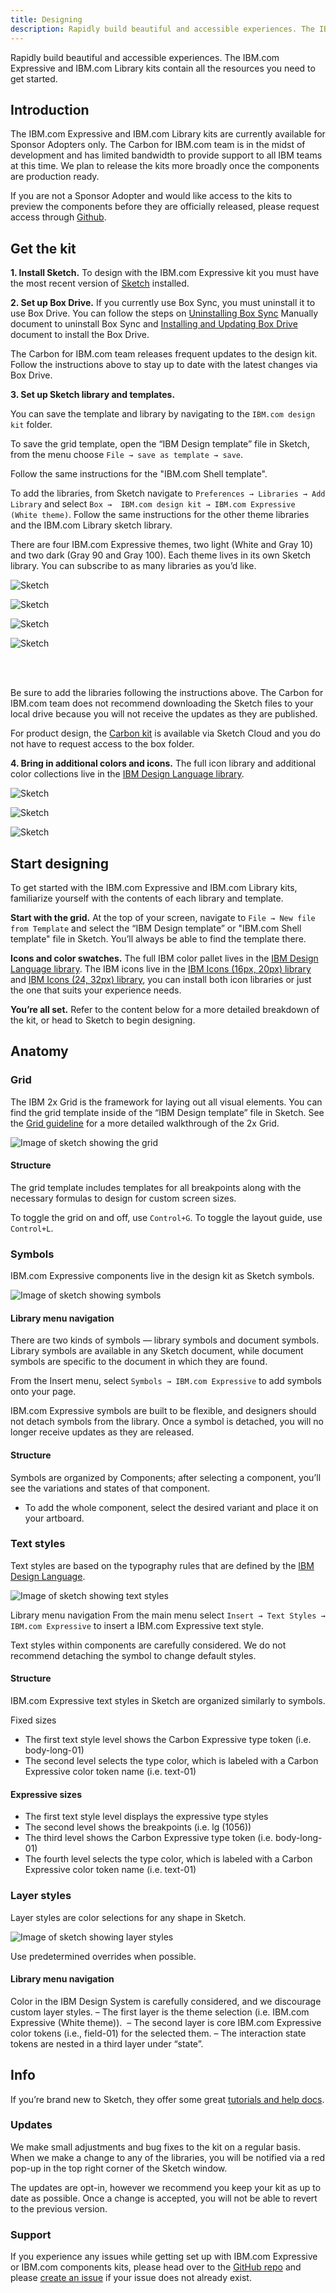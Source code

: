```yaml
---
title: Designing
description: Rapidly build beautiful and accessible experiences. The IBM.com Expressive and IBM.com Library kits contain all the resources you need to get started.
---
```


<PageDescription>

Rapidly build beautiful and accessible experiences. The IBM.com Expressive and IBM.com Library kits contain all the resources you need to get started.

</PageDescription>

## Introduction
The IBM.com Expressive and IBM.com Library kits are currently available for Sponsor Adopters only. The Carbon for IBM.com team is in the midst of development and has limited bandwidth to provide support to all IBM teams at this time. We plan to release the kits more broadly once the components are production ready. 

If you are not a Sponsor Adopter and would like access to the kits to preview the components before they are officially released, please request access through [Github]().


## Get the kit

**1. Install Sketch.**
To design with the IBM.com Expressive kit you must have the most recent version of [Sketch](https://www.sketch.com) installed.

**2. Set up Box Drive.**
If you currently use Box Sync, you must uninstall it to use Box Drive. You can follow the steps on [Uninstalling Box Sync](https://community.box.com/t5/Using-Box-Sync/Uninstalling-Box-Sync-Manually/ta-p/51105?advanced=false&collapse_discussion=true&filter=location&location=category:English&q=unintall%20box%20sync&search_type=thread) Manually document to uninstall Box Sync and [Installing and Updating Box Drive](https://community.box.com/t5/Getting-Started-with-Box-Drive/Installing-and-Updating-Box-Drive/ta-p/37450) document to install the Box Drive.

The Carbon for IBM.com team releases frequent updates to the design kit. Follow the instructions above to stay up to date with the latest changes via Box Drive.

**3. Set up Sketch library and templates.** 

You can save the template and library by navigating to the `IBM.com design kit` folder.

To save the grid template, open the “IBM Design template” file in Sketch, from the menu choose `File → save as template → save`.

Follow the same instructions for the "IBM.com Shell template".

To add the libraries, from Sketch navigate to `Preferences → Libraries → Add Library` and select `Box →  IBM.com design kit → IBM.com Expressive (White theme)`.
Follow the same instructions for the other theme libraries and the IBM.com Library sketch library.

There are four IBM.com Expressive themes, two light (White and Gray 10) and two dark (Gray 90 and Gray 100). Each theme lives in its own Sketch library. You can subscribe to as many libraries as you’d like.

<Row className="resource-card-group">
  <Column colMd={4} colLg={4} noGutterSm>
    <ResourceCard
      subTitle="White theme"
      href="#"
    >

![Sketch](./../../images/icon/sketch-symbol.svg)
      
</ResourceCard>
  </Column>
  
  <Column colMd={4} colLg={4} noGutterSm>
    <ResourceCard
      subTitle="Gray 10 theme
(coming soon)"
      disabled             
      href="#"
    >

![Sketch](./../../images/icon/sketch-symbol.svg)
      
</ResourceCard>
  </Column>
 <Column colMd={4} colLg={4} noGutterSm>
    <ResourceCard
      subTitle="Gray 190 theme"
      href="#"
    >

![Sketch](./../../images/icon/sketch-symbol.svg)
      
</ResourceCard>
  </Column>
  <Column colMd={4} colLg={4} noGutterSm>
    <ResourceCard
      subTitle="Gray 100 theme
(coming soon)"
      disabled             
      href="#"
    >

![Sketch](./../../images/icon/sketch-symbol.svg)

</ResourceCard>
  </Column>
</Row>

<br/>
<br/>

Be sure to add the libraries following the instructions above. The Carbon for IBM.com team does not recommend downloading the Sketch files to your local drive because you will not receive the updates as they are published.

For product design, the [Carbon kit](#) is available via Sketch Cloud and you do not have to request access to the box folder.

**4. Bring in additional colors and icons.**
The full icon library and additional color collections live in the [IBM Design Language library](https://www.ibm.com/design/language/).

<Row className="resource-card-group">
  <Column colMd={4} colLg={4} noGutterSm>
    <ResourceCard
      subTitle="IBM Design language library"
      href="http://sketch//add-library/cloud/nwqmk"
    >

![Sketch](./../../images/icon/bee_icon.svg)
      
</ResourceCard>
  </Column>
  
   <Column colMd={4} colLg={4} noGutterSm>
    <ResourceCard
      subTitle="IBM Icons (16px, 20px) library"
      href="http://sketch//add-library/cloud/KW2yr"
    >

![Sketch](./../../images/icon/bee_icon.svg)
      
</ResourceCard>
  </Column>
  
   <Column colMd={4} colLg={4} noGutterSm>
    <ResourceCard
      subTitle="IBM Icons (16px, 20px) library"
      href="http://sketch//add-library/cloud/2bwkM"
    >

![Sketch](./../../images/icon/bee_icon.svg)
      
</ResourceCard>
  </Column>
  

</Row>


## Start designing
To get started with the IBM.com Expressive and IBM.com Library kits, familiarize yourself with the contents of each library and template.


**Start with the grid.** At the top of your screen, navigate to `File → New file from Template` and select the “IBM Design template” or "IBM.com Shell template" file in Sketch. You’ll always be able to find the template there.

**Icons and color swatches.** The full IBM color pallet lives in the [IBM Design Language library](http://sketch//add-library/cloud/nwqmk). The IBM icons live in the [IBM Icons (16px, 20px) library](http://sketch//add-library/cloud/KW2yr) and [IBM Icons (24, 32px) library](http://sketch//add-library/cloud/2bwkM), you can install both icon libraries or just the one that suits your experience needs.

**You’re all set.** Refer to the content below for a more detailed breakdown of the kit, or head to Sketch to begin designing.

## Anatomy

### Grid

The IBM 2x Grid is the framework for laying out all visual elements. You can find the grid template inside of the “IBM Design template” file in Sketch. See the [Grid guideline](https://www.carbondesignsystem.com/guidelines/2x-grid/implementation) for a more detailed walkthrough of the 2x Grid.

![Image of sketch showing the grid](../../images/get-started/Designing_Grid_Sketch.jpg)

#### Structure 
The grid template includes templates for all breakpoints along with the necessary formulas to design for custom screen sizes.

To toggle the grid on and off, use `Control+G`. To toggle the layout guide, use `Control+L`.

### Symbols

IBM.com Expressive components live in the design kit as Sketch symbols.

![Image of sketch showing symbols](../../images/get-started/Designing_Symbols_Sketch.jpg)

#### Library menu navigation 
There are two kinds of symbols — library symbols and document symbols. Library symbols are available in any Sketch document, while document symbols are specific to the document in which they are found.

From the Insert menu, select `Symbols → IBM.com Expressive` to add symbols onto your page.

IBM.com Expressive symbols are built to be flexible, and designers should not detach symbols from the library. Once a symbol is detached, you will no longer receive updates as they are released.

#### Structure 
Symbols are organized by Components; after selecting a component, you’ll see the variations and states of that component.

* To add the whole component, select the desired variant and place it on your artboard.

### Text styles
Text styles are based on the typography rules that are defined by the [IBM Design Language](https://www.ibm.com/design/language/).

![Image of sketch showing text styles](../../images/get-started/Designing_TextStyles_Sketch.jpg)

Library menu navigation From the main menu select `Insert → Text Styles → IBM.com Expressive` to insert a IBM.com Expressive text style.

Text styles within components are carefully considered. We do not recommend detaching the symbol to change default styles.

#### Structure 

IBM.com Expressive text styles in Sketch are organized similarly to symbols.

Fixed sizes
* The first text style level shows the Carbon Expressive type token (i.e. body-long-01)
* The second level selects the type color, which is labeled with a Carbon Expressive color token name (i.e. text-01)

#### Expressive sizes

* The first text style level displays the expressive type styles
* The second level shows the breakpoints (i.e. lg (1056))
* The third level shows the Carbon Expressive type token (i.e. body-long-01)
* The fourth level selects the type color, which is labeled with a Carbon Expressive color token name (i.e. text-01)


### Layer styles
Layer styles are color selections for any shape in Sketch.

![Image of sketch showing layer styles](../../images/get-started/Designing_LayersStyles_Sketch.jpg)

Use predetermined overrides when possible. 

#### Library menu navigation 

Color in the IBM Design System is carefully considered, and we discourage custom layer styles.
– The first layer is the theme selection (i.e. IBM.com Expressive (White theme)). 
– The second layer is core IBM.com Expressive color tokens (i.e., field-01) for the selected them.
– The interaction state tokens are nested in a third layer under “state”.

## Info
If you’re brand new to Sketch, they offer some great [tutorials and help docs](https://www.sketch.com/docs/).

### Updates
We make small adjustments and bug fixes to the kit on a regular basis. When we make a change to any of the libraries, you will be notified via a red pop-up in the top right corner of the Sketch window.

The updates are opt-in, however we recommend you keep your kit as up to date as possible. Once a change is accepted, you will not be able to revert to the previous version.

### Support
If you experience any issues while getting set up with IBM.com Expressive or IBM.com components kits, please head over to the [GitHub repo](https://github.com/carbon-design-system/carbon-for-ibm.com-design-kit) and please [create an issue](https://github.com/carbon-design-system/carbon-for-ibm.com-design-kit/issues/new) if your issue does not already exist.




